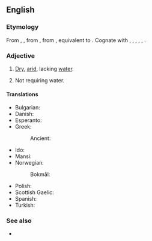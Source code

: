 ==English==

===Etymology===
From {{inh|en|enm|waterles}}, {{m|enm|waterlees}}, from {{inh|en|ang|wæterlēas|t=waterless}}, from {{inh|en|gem-pro|*watōrlausaz}}, equivalent to {{af|en|water|-less}}. Cognate with {{cog|stq|woaterloos|t=waterless}}, {{cog|fy|wetterleas|t=waterless}}, {{cog|nl|waterloos|t=waterless}}, {{cog|de|wasserlos|t=waterless}}, {{cog|sv|vattenlös|t=waterless}}, {{cog|is|vatnslaus|t=waterless}}.

===Adjective===
{{en-adj|-}}

# [[dry|Dry]], [[arid]], lacking [[water]].
#: {{ux|en|The '''waterless''' desert can kill in many ways but dehydration is often fastest.}}
# Not requiring water.
#: {{ux|en|How does a '''waterless''' urinal have a drain trap?}}

====Translations====
{{trans-top|lacking water}}
* Bulgarian: {{t+|bg|безводен}}
* Danish: {{t|da|vandløs}}
* Esperanto: {{t|eo|senakva}}
* Greek:
*: Ancient: {{t|grc|ἄνυδρος}}
* Ido: {{t+|io|senaqua}}
* Mansi: {{t|mns|витта̄л}}
* Norwegian:
*: Bokmål: {{t|nb|vannløs}}
{{trans-mid}}
* Polish: {{t+|pl|bezwodny}}
* Scottish Gaelic: {{t|gd|[[gun]] [[uisge]]}}
* Spanish: {{t|es|[[sin]] [[agua]]}}
* Turkish: {{t+|tr|susuz}}
{{trans-bottom}}

===See also===
* {{l|en|Westley Waterless}} {{q|a misnomer from Old English}}